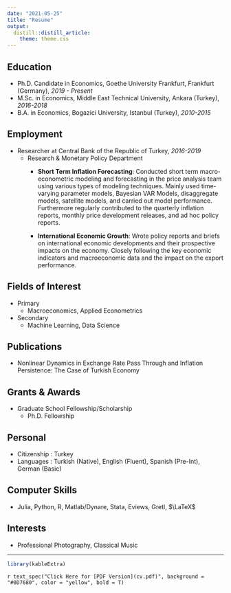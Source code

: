 ```yaml
---
date: "2021-05-25"
title: "Resume"
output:
  distill::distill_article:
    theme: theme.css
---
```


## Education
* Ph.D. Candidate in Economics, Goethe University Frankfurt, Frankfurt (Germany), _2019 - Present_
* M.Sc. in Economics, Middle East Technical University, Ankara (Turkey), _2016-2018_
* B.A. in Economics, Bogazici University, Istanbul (Turkey),  _2010-2015_
  
## Employment
* Researcher at Central Bank of the Republic of Turkey, _2016-2019_
  * Research & Monetary Policy Department
      * **Short Term Inflation Forecasting**: Conducted short term macro-econometric modeling and forecasting in the price analysis team using various types of modeling techniques. Mainly used time-varying parameter models, Bayesian VAR Models, disaggregate models, satellite models, and carried out model performance. Furthermore regularly contributed to the quarterly inflation reports, monthly price development releases, and ad hoc policy reports.
      
      * **International Economic Growth**: Wrote policy reports and briefs on international economic developments and their prospective impacts on the economy. Closely following the key economic indicators and macroeconomic data and the impact on the export performance.
  
## Fields of Interest
* Primary
  * Macroeconomics, Applied Econometrics 
* Secondary
  * Machine Learning, Data Science

## Publications

* Nonlinear Dynamics in Exchange Rate Pass Through and Inflation Persistence: The Case of Turkish Economy

## Grants \& Awards
* Graduate School Fellowship/Scholarship
  * Ph.D. Fellowship

## Personal
* Citizenship :  Turkey
* Languages :  Turkish (Native), English (Fluent), Spanish (Pre-Int), German (Basic)

## Computer Skills
* Julia, Python, R, Matlab/Dynare, Stata, Eviews, Gretl, $\LaTeX$

## Interests
* Professional Photography, Classical Music

---

```r
library(kableExtra)
```


`r text_spec("Click Here for [PDF Version](cv.pdf)", background = "#0D7680", color = "yellow", bold = T)`
